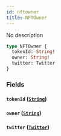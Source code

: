 ```yaml
---
id: nftowner
title: NFTOwner
---
```



No description

```graphql
type NFTOwner {
  tokenId: String!
  owner: String!
  twitter: Twitter
}
```


### Fields

#### `tokenId` ([`String`](/cyberconnect-api/reference/scalars/string))




#### `owner` ([`String`](/cyberconnect-api/reference/scalars/string))




#### `twitter` ([`Twitter`](/cyberconnect-api/reference/objects/twitter))






